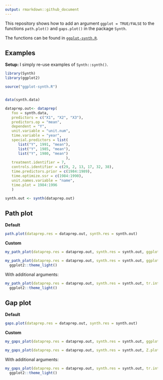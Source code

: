 ```yaml
---
output: rmarkdown::github_document
---
```


This repository shows how to add an argument `ggplot = TRUE/FALSE` to the functions `path.plot()` and `gaps.plot()` in the package `Synth`. 

The functions can be found in [`ggplot-synth.R`](https://github.com/etiennebacher/ggplot-synth/blob/master/ggplot-synth.R).

## Examples

**Setup:** I simply re-use examples of `Synth::synth()`.

```r
library(Synth)
library(ggplot2)

source("ggplot-synth.R")


data(synth.data)

dataprep.out<- dataprep(
   foo = synth.data,
   predictors = c("X1", "X2", "X3"),
   predictors.op = "mean",
   dependent = "Y",
   unit.variable = "unit.num",
   time.variable = "year",
   special.predictors = list(
      list("Y", 1991, "mean"),
      list("Y", 1985, "mean"),
      list("Y", 1980, "mean")
                            ),
   treatment.identifier = 7,
   controls.identifier = c(29, 2, 13, 17, 32, 38),
   time.predictors.prior = c(1984:1989),
   time.optimize.ssr = c(1984:1990),
   unit.names.variable = "name",
   time.plot = 1984:1996
   )

synth.out <- synth(dataprep.out)
```

## Path plot

**Default**
```r
path.plot(dataprep.res = dataprep.out, synth.res = synth.out)
```

**Custom**
```r
my_path_plot(dataprep.res = dataprep.out, synth.res = synth.out, ggplot = TRUE)
```
```r
my_path_plot(dataprep.res = dataprep.out, synth.res = synth.out, ggplot = TRUE) +
  ggplot2::theme_light()
```

With additional arguments: 
```r
my_path_plot(dataprep.res = dataprep.out, synth.res = synth.out, tr.intake = 1991, Ylab = "My outcome", Xlab = "Years", Main = "My plot", Legend = c("First item", "Second item"), ggplot = TRUE) +
  ggplot2::theme_light()
```



## Gap plot

**Default**
```r
gaps.plot(dataprep.res = dataprep.out, synth.res = synth.out)
```

**Custom**
```r
my_gaps_plot(dataprep.res = dataprep.out, synth.res = synth.out, ggplot = TRUE)
```

```r
my_gaps_plot(dataprep.res = dataprep.out, synth.res = synth.out, Z.plot = TRUE, ggplot = TRUE)
```

With additional arguments: 
```r
my_gaps_plot(dataprep.res = dataprep.out, synth.res = synth.out, tr.intake = 1991, Ylab = "My outcome", Xlab = "Years", Main = "My plot", ggplot = TRUE) +
  ggplot2::theme_light()
```

